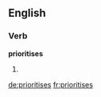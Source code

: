 ==English==

===Verb===
'''prioritises'''

# {{third-person singular of|[[prioritise]]}}

[[de:prioritises]]
[[fr:prioritises]]